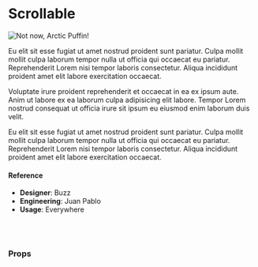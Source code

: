
<Meta title="Utilities/UI Interactive/Scrollable" component={Scrollable} />

# Scrollable

<Canvas>
  <Story name="default">
    <Card
      style={{ height: 400, width: `${text('Container width', '400px')}` }}
      seamless
    >
      <Scrollable
        fade={boolean('fade', true)}
        fadeLeft={boolean('fadeLeft', false)}
        fadeRight={boolean('fadeRight', false)}
        fadeBottom={boolean('fadeBottom', true)}
        rounded={boolean('rounded', true)}
      >
        <Card.Block style={{ width: `${text('Content width', '400px')}` }}>
          <Image
            src="https://picsum.photos/700/300"
            alt="Not now, Arctic Puffin!"
          />
          <p>
            Eu elit sit esse fugiat ut amet nostrud proident sunt pariatur.
            Culpa mollit mollit culpa laborum tempor nulla ut officia qui
            occaecat eu pariatur. Reprehenderit Lorem nisi tempor laboris
            consectetur. Aliqua incididunt proident amet elit labore
            exercitation occaecat.
          </p>
          <p>
            Voluptate irure proident reprehenderit et occaecat in ea ex ipsum
            aute. Anim ut labore ex ea laborum culpa adipisicing elit labore.
            Tempor Lorem nostrud consequat ut officia irure sit ipsum eu eiusmod
            enim laborum duis velit.
          </p>
          <p>
            Eu elit sit esse fugiat ut amet nostrud proident sunt pariatur.
            Culpa mollit mollit culpa laborum tempor nulla ut officia qui
            occaecat eu pariatur. Reprehenderit Lorem nisi tempor laboris
            consectetur. Aliqua incididunt proident amet elit labore
            exercitation occaecat.
          </p>
        </Card.Block>
      </Scrollable>
    </Card>
  </Story>
</Canvas>

#### Reference

- **Designer**: Buzz
- **Engineering**: Juan Pablo
- **Usage**: Everywhere

<br />
<br />

### Props

<ArgsTable of={Scrollable} />

